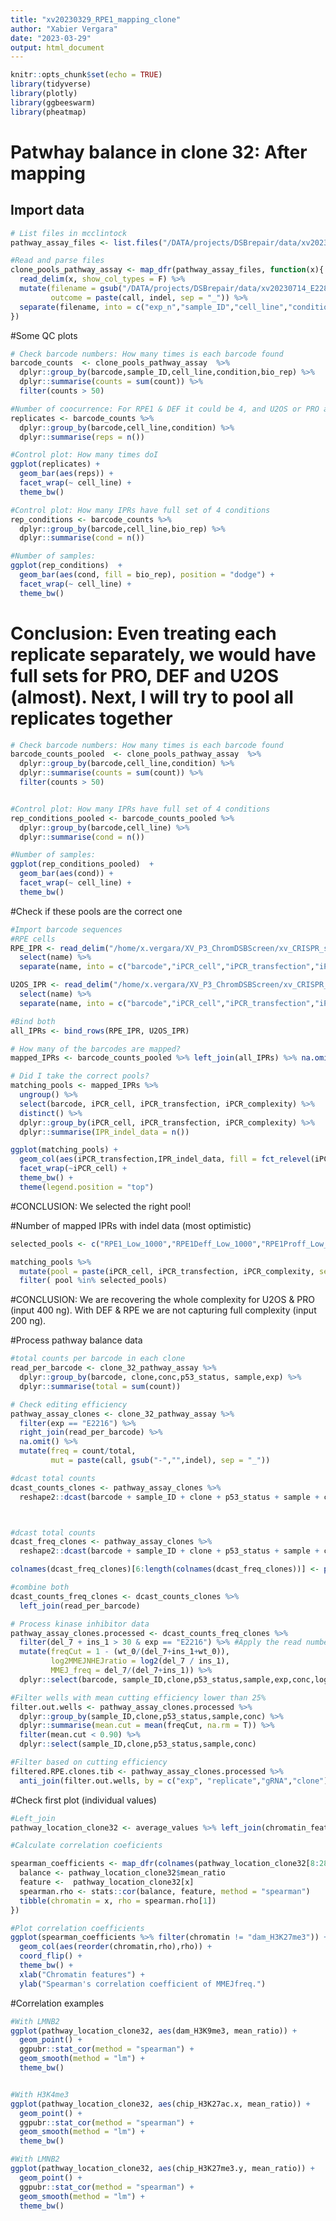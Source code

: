 ```yaml
---
title: "xv20230329_RPE1_mapping_clone"
author: "Xabier Vergara"
date: "2023-03-29"
output: html_document
---
```


```r
knitr::opts_chunk$set(echo = TRUE)
library(tidyverse)
library(plotly)
library(ggbeeswarm)
library(pheatmap)
```

# Patwhay balance in clone 32: After mapping

## Import data
```r
# List files in mcclintock
pathway_assay_files <- list.files("/DATA/projects/DSBrepair/data/xv20230714_E2286_pool_pathway_assay/indelPCR_counts",pattern = '*[.]co', full.names = T) 

#Read and parse files
clone_pools_pathway_assay <- map_dfr(pathway_assay_files, function(x){
  read_delim(x, show_col_types = F) %>% 
  mutate(filename = gsub("/DATA/projects/DSBrepair/data/xv20230714_E2286_pool_pathway_assay/indelPCR_counts/","",x),
         outcome = paste(call, indel, sep = "_")) %>%
  separate(filename, into = c("exp_n","sample_ID","cell_line","condition","bio_rep","t_rep"))
})
```

#Some QC plots
```r
# Check barcode numbers: How many times is each barcode found
barcode_counts  <- clone_pools_pathway_assay  %>% 
  dplyr::group_by(barcode,sample_ID,cell_line,condition,bio_rep) %>% 
  dplyr::summarise(counts = sum(count)) %>%
  filter(counts > 50)

#Number of coocurrence: For RPE1 & DEF it could be 4, and U2OS or PRO a max of 3.
replicates <- barcode_counts %>% 
  dplyr::group_by(barcode,cell_line,condition) %>%
  dplyr::summarise(reps = n())

#Control plot: How many times doI
ggplot(replicates) + 
  geom_bar(aes(reps)) + 
  facet_wrap(~ cell_line) +
  theme_bw()

#Control plot: How many IPRs have full set of 4 conditions
rep_conditions <- barcode_counts %>% 
  dplyr::group_by(barcode,cell_line,bio_rep) %>%
  dplyr::summarise(cond = n())

#Number of samples: 
ggplot(rep_conditions)  +
  geom_bar(aes(cond, fill = bio_rep), position = "dodge") +
  facet_wrap(~ cell_line) +
  theme_bw()
```
#  Conclusion: Even treating each replicate separately, we would have full sets for PRO, DEF and U2OS (almost). Next, I will try to pool all replicates together


```r
# Check barcode numbers: How many times is each barcode found
barcode_counts_pooled  <- clone_pools_pathway_assay  %>% 
  dplyr::group_by(barcode,cell_line,condition) %>% 
  dplyr::summarise(counts = sum(count)) %>%
  filter(counts > 50)


#Control plot: How many IPRs have full set of 4 conditions
rep_conditions_pooled <- barcode_counts_pooled %>% 
  dplyr::group_by(barcode,cell_line) %>%
  dplyr::summarise(cond = n())

#Number of samples: 
ggplot(rep_conditions_pooled)  +
  geom_bar(aes(cond)) +
  facet_wrap(~ cell_line) +
  theme_bw()
```

#Check if these pools are the correct one
```r
#Import barcode sequences
#RPE cells
RPE_IPR <- read_delim("/home/x.vergara/XV_P3_ChromDSBScreen/xv_CRISPR_screen_figures/export/xv20230307_revision_figures/DSB_TRIP_mapping/xv20230519_RPE_pools_mapping.tsv") %>%
  select(name) %>%
  separate(name, into = c("barcode","iPCR_cell","iPCR_transfection","iPCR_complexity"))

U2OS_IPR <- read_delim("/home/x.vergara/XV_P3_ChromDSBScreen/xv_CRISPR_screen_figures/export/xv20230307_revision_figures/DSB_TRIP_mapping/xv20230519_U2OS_pools_mapping.tsv") %>%
  select(name) %>%
  separate(name, into = c("barcode","iPCR_cell","iPCR_transfection","iPCR_complexity"))

#Bind both
all_IPRs <- bind_rows(RPE_IPR, U2OS_IPR)

# How many of the barcodes are mapped?
mapped_IPRs <- barcode_counts_pooled %>% left_join(all_IPRs) %>% na.omit()

# Did I take the correct pools?
matching_pools <- mapped_IPRs %>% 
  ungroup() %>% 
  select(barcode, iPCR_cell, iPCR_transfection, iPCR_complexity) %>%
  distinct() %>%
  dplyr::group_by(iPCR_cell, iPCR_transfection, iPCR_complexity) %>%
  dplyr::summarise(IPR_indel_data = n())

ggplot(matching_pools) + 
  geom_col(aes(iPCR_transfection,IPR_indel_data, fill = fct_relevel(iPCR_complexity, c("100","250","1000"))), position = "dodge") + 
  facet_wrap(~iPCR_cell) +
  theme_bw() +
  theme(legend.position = "top")
```
#CONCLUSION: We selected the right pool!

#Number of mapped IPRs with indel data (most optimistic)
```r
selected_pools <- c("RPE1_Low_1000","RPE1Deff_Low_1000","RPE1Proff_Low_250","U2OS_High_100")

matching_pools %>% 
  mutate(pool = paste(iPCR_cell, iPCR_transfection, iPCR_complexity, sep = "_")) %>%
  filter( pool %in% selected_pools)

```
#CONCLUSION: We are recovering the whole complexity for U2OS & PRO (input 400 ng). With DEF & RPE we are not capturing full complexity (input 200 ng).

#Process pathway balance data
```r
#total counts per barcode in each clone
read_per_barcode <- clone_32_pathway_assay %>%
  dplyr::group_by(barcode, clone,conc,p53_status, sample,exp) %>%
  dplyr::summarise(total = sum(count))

# Check editing efficiency
pathway_assay_clones <- clone_32_pathway_assay %>% 
  filter(exp == "E2216") %>%
  right_join(read_per_barcode) %>%
  na.omit() %>%
  mutate(freq = count/total,
         mut = paste(call, gsub("-","",indel), sep = "_"))

#dcast total counts
dcast_counts_clones <- pathway_assay_clones %>% 
  reshape2::dcast(barcode + sample_ID + clone + p53_status + sample + conc + exp ~ mut, value.var = "count", fill=0, fun.aggregate = mean)



#dcast total counts
dcast_freq_clones <- pathway_assay_clones %>% 
  reshape2::dcast(barcode + sample_ID + clone + p53_status + sample + conc + exp ~ mut, value.var = "freq", fill= 0, fun.aggregate = mean)

colnames(dcast_freq_clones)[6:length(colnames(dcast_freq_clones))] <- paste0("freq_", colnames(dcast_counts_clones)[6:length(dcast_counts_clones)])

#combine both
dcast_counts_freq_clones <- dcast_counts_clones %>%
  left_join(read_per_barcode)

# Process kinase inhibitor data
pathway_assay_clones.processed <- dcast_counts_freq_clones %>% 
  filter(del_7 + ins_1 > 30 & exp == "E2216") %>% #Apply the read number filtering step
  mutate(freqCut = 1 - (wt_0/(del_7+ins_1+wt_0)),
         log2MMEJNHEJratio = log2(del_7 / ins_1),
         MMEJ_freq = del_7/(del_7+ins_1)) %>%
  dplyr::select(barcode, sample_ID,clone,p53_status,sample,exp,conc,log2MMEJNHEJratio,MMEJ_freq,freqCut, del_7, ins_1, wt_0,total)  %>% distinct()

#Filter wells with mean cutting efficiency lower than 25%
filter.out.wells <- pathway_assay_clones.processed %>% 
  dplyr::group_by(sample_ID,clone,p53_status,sample,conc) %>%
  dplyr::summarise(mean.cut = mean(freqCut, na.rm = T)) %>%
  filter(mean.cut < 0.90) %>% 
  dplyr::select(sample_ID,clone,p53_status,sample,conc)

#Filter based on cutting efficiency
filtered.RPE.clones.tib <- pathway_assay_clones.processed %>% 
  anti_join(filter.out.wells, by = c("exp", "replicate","gRNA","clone"))
```

#Check first plot (individual values)
```r
#Left_join
pathway_location_clone32 <- average_values %>% left_join(chromatin_features_clone32, by = c("barcode" = "ID"))

#Calculate correlation coeficients

spearman_coefficients <- map_dfr(colnames(pathway_location_clone32[8:28]), function(x){
  balance <- pathway_location_clone32$mean_ratio
  feature <-  pathway_location_clone32[x]
  spearman.rho <- stats::cor(balance, feature, method = "spearman")
  tibble(chromatin = x, rho = spearman.rho[1])
})

#Plot correlation coefficients
ggplot(spearman_coefficients %>% filter(chromatin != "dam_H3K27me3")) + 
  geom_col(aes(reorder(chromatin,rho),rho)) + 
  coord_flip() +
  theme_bw() + 
  xlab("Chromatin features") +
  ylab("Spearman's correlation coefficient of MMEJfreq.")

```

#Correlation examples
```r
#With LMNB2
ggplot(pathway_location_clone32, aes(dam_H3K9me3, mean_ratio)) + 
  geom_point() +
  ggpubr::stat_cor(method = "spearman") +
  geom_smooth(method = "lm") +
  theme_bw()


#With H3K4me3
ggplot(pathway_location_clone32, aes(chip_H3K27ac.x, mean_ratio)) + 
  geom_point() +
  ggpubr::stat_cor(method = "spearman") +
  geom_smooth(method = "lm") +
  theme_bw()

#With LMNB2
ggplot(pathway_location_clone32, aes(chip_H3K27me3.y, mean_ratio)) + 
  geom_point() +
  ggpubr::stat_cor(method = "spearman") +
  geom_smooth(method = "lm") +
  theme_bw()


```
